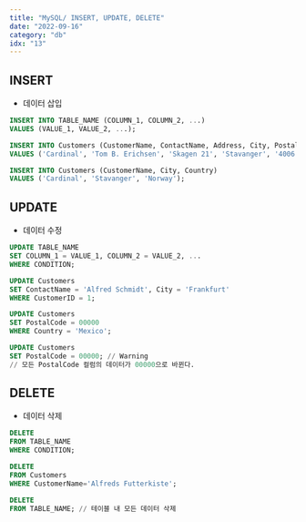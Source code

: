 ```yaml
---
title: "MySQL/ INSERT, UPDATE, DELETE"
date: "2022-09-16"
category: "db"
idx: "13"
---
```


## INSERT

- 데이터 삽입

```sql
INSERT INTO TABLE_NAME (COLUMN_1, COLUMN_2, ...)
VALUES (VALUE_1, VALUE_2, ...);

INSERT INTO Customers (CustomerName, ContactName, Address, City, PostalCode, Country)
VALUES ('Cardinal', 'Tom B. Erichsen', 'Skagen 21', 'Stavanger', '4006', 'Norway');

INSERT INTO Customers (CustomerName, City, Country)
VALUES ('Cardinal', 'Stavanger', 'Norway');
```

## UPDATE

- 데이터 수정

```sql
UPDATE TABLE_NAME
SET COLUMN_1 = VALUE_1, COLUMN_2 = VALUE_2, ...
WHERE CONDITION;

UPDATE Customers
SET ContactName = 'Alfred Schmidt', City = 'Frankfurt'
WHERE CustomerID = 1;

UPDATE Customers
SET PostalCode = 00000
WHERE Country = 'Mexico';

UPDATE Customers
SET PostalCode = 00000; // Warning
// 모든 PostalCode 컬럼의 데이터가 00000으로 바뀐다.
```

## DELETE

- 데이터 삭제

```sql
DELETE
FROM TABLE_NAME
WHERE CONDITION;

DELETE
FROM Customers
WHERE CustomerName='Alfreds Futterkiste';

DELETE
FROM TABLE_NAME; // 테이블 내 모든 데이터 삭제
```
